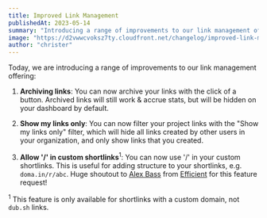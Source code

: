 ```yaml
---
title: Improved Link Management
publishedAt: 2023-05-14
summary: "Introducing a range of improvements to our link management offering: Archiving links, show my links only, allow '/' in custom shortlinks."
image: "https://d2vwwcvoksz7ty.cloudfront.net/changelog/improved-link-management.png"
author: "christer"
---
```


Today, we are introducing a range of improvements to our link management offering:

1. **Archiving links**: You can now archive your links with the click of a button. Archived links will still work & accrue stats, but will be hidden on your dashboard by default.

2. **Show my links only**: You can now filter your project links with the "Show my links only" filter, which will hide all links created by other users in your organization, and only show links that you created.

3. **Allow '/' in custom shortlinks**<sup>1</sup>: You can now use '/' in your custom shortlinks. This is useful for adding structure to your shortlinks, e.g. `doma.in/r/abc`. Huge shoutout to [Alex Bass](https://twitter.com/alexhbass) from [Efficient](https://efficient.app/) for this feature request!

<sup>1</sup> This feature is only available for shortlinks with a custom domain,
not `dub.sh` links.
